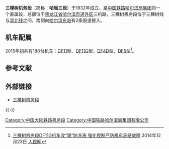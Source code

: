 '''三棵树机务段'''（简称：'''哈局三段'''）于1932年成立，是[[中国铁路|中国铁路]][[哈尔滨局集团|哈尔滨局集团]]的一个直属段，总部位于[[黑龙江省|黑龙江省]][[哈尔滨市|哈尔滨市]][[道外区|道外区]]三机路。三棵树机务段位于三棵树线与[[滨北线|滨北线]]之间，南侧向[[哈尔滨东站|哈尔滨东站]]有2条股道接入。

== 机车配属 ==
2015年初共有186台机车：[[東風11型柴油機車|DF11型]]、[[东风11G型柴油机车|DF11G型]]，[[东风4D型柴油机车|DF4D型]]、[[东风5型柴油机车|DF5型]]<ref>[http://hlj.people.com.cn/n/2014/1223/c349246-23318129.html 三棵树机务段DF11G机车改“喝”防冻液 强化控制严防机车冻结故障] {{Wayback|url=http://hlj.people.com.cn/n/2014/1223/c349246-23318129.html |date=20190218223011 }} 2014年12月23日 [[人民网|人民网]]</ref>。

== 参考文献 ==
{{Reflist}}

== 外部链接 ==
*[https://web.archive.org/web/20150420001258/http://www.sksjwd.com/ 三棵树机务段]

{{-}}
{{哈尔滨铁路局}}

[[Category:中国大陆铁路机务段|Category:中国大陆铁路机务段]]
[[Category:中国铁路哈尔滨局集团有限公司|Category:中国铁路哈尔滨局集团有限公司]]